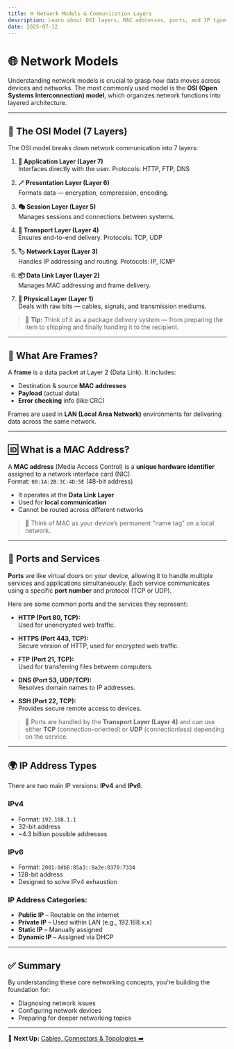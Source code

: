 ```yaml
---
title: 🌐 Network Models & Communication Layers
description: Learn about OSI layers, MAC addresses, ports, and IP types—essential for understanding how networks operate.
date: 2025-07-12
---
```


# 🌐 Network Models

Understanding network models is crucial to grasp how data moves across devices and networks. The most commonly used model is the **OSI (Open Systems Interconnection) model**, which organizes network functions into layered architecture.

---

## 🧱 The OSI Model (7 Layers)

The OSI model breaks down network communication into 7 layers:

1. **🧍 Application Layer (Layer 7)**  
   Interfaces directly with the user. Protocols: HTTP, FTP, DNS

2. **🪄 Presentation Layer (Layer 6)**  
   Formats data — encryption, compression, encoding.

3. **🎭 Session Layer (Layer 5)**  
   Manages sessions and connections between systems.

4. **🚛 Transport Layer (Layer 4)**  
   Ensures end-to-end delivery. Protocols: TCP, UDP

5. **🏷️ Network Layer (Layer 3)**  
   Handles IP addressing and routing. Protocols: IP, ICMP

6. **📦 Data Link Layer (Layer 2)**  
   Manages MAC addressing and frame delivery.

7. **🧾 Physical Layer (Layer 1)**  
   Deals with raw bits — cables, signals, and transmission mediums.

> 🧠 **Tip:** Think of it as a package delivery system — from preparing the item to shipping and finally handing it to the recipient.

---

## 🧱 What Are Frames?

A **frame** is a data packet at Layer 2 (Data Link). It includes:
- Destination & source **MAC addresses**
- **Payload** (actual data)
- **Error checking** info (like CRC)

Frames are used in **LAN (Local Area Network)** environments for delivering data across the same network.

---

## 🆔 What is a MAC Address?

A **MAC address** (Media Access Control) is a **unique hardware identifier** assigned to a network interface card (NIC).  
Format: `00:1A:2B:3C:4D:5E` (48-bit address)

- It operates at the **Data Link Layer**
- Used for **local communication**
- Cannot be routed across different networks

> 🔐 Think of MAC as your device’s permanent "name tag" on a local network.

---

## 🔌 Ports and Services

**Ports** are like virtual doors on your device, allowing it to handle multiple services and applications simultaneously. Each service communicates using a specific **port number** and protocol (TCP or UDP).

Here are some common ports and the services they represent:

- **HTTP (Port 80, TCP):**  
  Used for unencrypted web traffic.

- **HTTPS (Port 443, TCP):**  
  Secure version of HTTP, used for encrypted web traffic.

- **FTP (Port 21, TCP):**  
  Used for transferring files between computers.

- **DNS (Port 53, UDP/TCP):**  
  Resolves domain names to IP addresses.

- **SSH (Port 22, TCP):**  
  Provides secure remote access to devices.

> 🎯 Ports are handled by the **Transport Layer (Layer 4)** and can use either **TCP** (connection-oriented) or **UDP** (connectionless) depending on the service.

---

## 🌍 IP Address Types

There are two main IP versions: **IPv4** and **IPv6**.

### IPv4
- Format: `192.168.1.1`
- 32-bit address
- ~4.3 billion possible addresses

### IPv6
- Format: `2001:0db8:85a3::8a2e:0370:7334`
- 128-bit address
- Designed to solve IPv4 exhaustion

### IP Address Categories:
- **Public IP** – Routable on the internet
- **Private IP** – Used within LAN (e.g., 192.168.x.x)
- **Static IP** – Manually assigned
- **Dynamic IP** – Assigned via DHCP

---

## ✅ Summary

By understanding these core networking concepts, you're building the foundation for:
- Diagnosing network issues
- Configuring network devices
- Preparing for deeper networking topics

---

📁 **Next Up:** [Cables, Connectors & Topologies ➡️](./cables-connectors-topologies)
